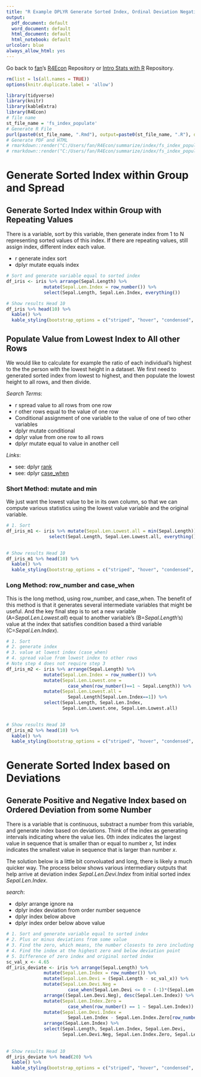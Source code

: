 ```yaml
---
title: "R Example DPLYR Generate Sorted Index, Ordinal Deviation Negative and Positive Index, and Expand Value from Lowest Index to All Rows"
output:
  pdf_document: default
  word_document: default
  html_document: default
  html_notebook: default
urlcolor: blue
always_allow_html: yes
---
```


Go back to [fan](http://fanwangecon.github.io/CodeDynaAsset/)'s [R4Econ](https://fanwangecon.github.io/R4Econ/) Repository or [Intro Stats with R](https://fanwangecon.github.io/Stat4Econ/) Repository.

```r
rm(list = ls(all.names = TRUE))
options(knitr.duplicate.label = 'allow')
```

```r
library(tidyverse)
library(knitr)
library(kableExtra)
library(R4Econ)
# file name
st_file_name = 'fs_index_populate'
# Generate R File
purl(paste0(st_file_name, ".Rmd"), output=paste0(st_file_name, ".R"), documentation = 2)
# Generate PDF and HTML
# rmarkdown::render("C:/Users/fan/R4Econ/summarize/index/fs_index_populate.Rmd", "pdf_document")
# rmarkdown::render("C:/Users/fan/R4Econ/summarize/index/fs_index_populate.Rmd", "html_document")
```

# Generate Sorted Index within Group and Spread

## Generate Sorted Index within Group with Repeating Values

There is a variable, sort by this variable, then generate index from 1 to N representing sorted values of this index. If there are repeating values, still assign index, different index each value. 

- r generate index sort
- dplyr mutate equals index

```r
# Sort and generate variable equal to sorted index
df_iris <- iris %>% arrange(Sepal.Length) %>% 
              mutate(Sepal.Len.Index = row_number()) %>%
              select(Sepal.Length, Sepal.Len.Index, everything())

# Show results Head 10
df_iris %>% head(10) %>%
  kable() %>%
  kable_styling(bootstrap_options = c("striped", "hover", "condensed", "responsive"))
```

## Populate Value from Lowest Index to All other Rows

We would like to calculate for example the ratio of each individual's highest to the the person with the lowest height in a dataset. We first need to generated sorted index from lowest to highest, and then populate the lowest height to all rows, and then divide. 


*Search Terms*:

- r spread value to all rows from one row
- r other rows equal to the value of one row
- Conditional assignment of one variable to the value of one of two other variables
- dplyr mutate conditional
- dplyr value from one row to all rows
- dplyr mutate equal to value in another cell

*Links*:

- see: dplyr [rank](https://dplyr.tidyverse.org/reference/ranking.html)
- see: dplyr [case_when](https://dplyr.tidyverse.org/reference/case_when.html)

### Short Method: mutate and min

We just want the lowest value to be in its own column, so that we can compute various statistics using the lowest value variable and the original variable.

```r
# 1. Sort
df_iris_m1 <- iris %>% mutate(Sepal.Len.Lowest.all = min(Sepal.Length)) %>%
                select(Sepal.Length, Sepal.Len.Lowest.all, everything())
              

# Show results Head 10
df_iris_m1 %>% head(10) %>%
  kable() %>%
  kable_styling(bootstrap_options = c("striped", "hover", "condensed", "responsive"))
```

### Long Method: row_number and case_when

This is the long method, using row_number, and case_when. The benefit of this method is that it generates several intermediate variables that might be useful. And the key final step is to set a new variable (A=*Sepal.Len.Lowest.all*) equal to another variable's (B=*Sepal.Length*'s) value at the index that satisfies condition based a third variable (C=*Sepal.Len.Index*).

```r
# 1. Sort
# 2. generate index
# 3. value at lowest index (case_when)
# 4. spread value from lowest index to other rows
# Note step 4 does not require step 3
df_iris_m2 <- iris %>% arrange(Sepal.Length) %>% 
              mutate(Sepal.Len.Index = row_number()) %>%
              mutate(Sepal.Len.Lowest.one = 
                       case_when(row_number()==1 ~ Sepal.Length)) %>%
              mutate(Sepal.Len.Lowest.all = 
                       Sepal.Length[Sepal.Len.Index==1]) %>%
              select(Sepal.Length, Sepal.Len.Index, 
                     Sepal.Len.Lowest.one, Sepal.Len.Lowest.all)
              

# Show results Head 10
df_iris_m2 %>% head(10) %>%
  kable() %>%
  kable_styling(bootstrap_options = c("striped", "hover", "condensed", "responsive"))
```
# Generate Sorted Index based on Deviations

## Generate Positive and Negative Index based on Ordered Deviation from some Number

There is a variable that is continuous, substract a number from this variable, and generate index based on deviations. Think of the index as generating intervals indicating where the value lies. 0th index indicates the largest value in sequence that is smaller than or equal to number $x$, 1st index indicates the smallest value in sequence that is larger than number $x$.

The solution below is a little bit convoluated and long, there is likely a much quicker way. The process below shows various intermediary outputs that help arrive at deviation index *Sepal.Len.Devi.Index* from initial sorted index *Sepal.Len.Index*.

*search*:

- dplyr arrange ignore na
- dplyr index deviation from order number sequence
- dplyr index below above
- dplyr index order below above value

```r
# 1. Sort and generate variable equal to sorted index
# 2. Plus or minus deviations from some value
# 3. Find the zero, which means, the number closests to zero including zero from the negative side
# 4. Find the index at the highest zero and below deviation point
# 5. Difference of zero index and original sorted index
sc_val_x <- 4.65
df_iris_deviate <- iris %>% arrange(Sepal.Length) %>% 
              mutate(Sepal.Len.Index = row_number()) %>%
              mutate(Sepal.Len.Devi = (Sepal.Length - sc_val_x)) %>%
              mutate(Sepal.Len.Devi.Neg = 
                       case_when(Sepal.Len.Devi <= 0 ~ (-1)*(Sepal.Len.Devi))) %>%
              arrange((Sepal.Len.Devi.Neg), desc(Sepal.Len.Index)) %>%
              mutate(Sepal.Len.Index.Zero = 
                       case_when(row_number() == 1 ~ Sepal.Len.Index)) %>%
              mutate(Sepal.Len.Devi.Index = 
                       Sepal.Len.Index - Sepal.Len.Index.Zero[row_number() == 1]) %>%
              arrange(Sepal.Len.Index) %>%
              select(Sepal.Length, Sepal.Len.Index, Sepal.Len.Devi, 
                     Sepal.Len.Devi.Neg, Sepal.Len.Index.Zero, Sepal.Len.Devi.Index)
              
                
# Show results Head 10
df_iris_deviate %>% head(20) %>%
  kable() %>%
  kable_styling(bootstrap_options = c("striped", "hover", "condensed", "responsive"))
```
